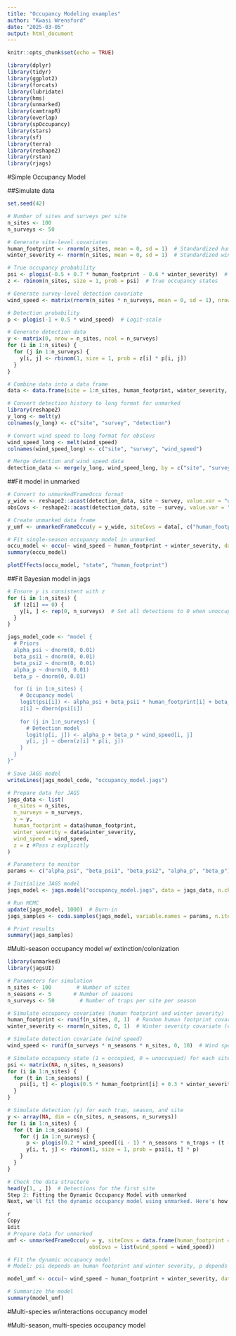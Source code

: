```yaml
---
title: "Occupancy Modeling examples"
author: "Kwasi Wrensford"
date: "2025-03-05"
output: html_document
---
```


```r
knitr::opts_chunk$set(echo = TRUE)
```

```r
library(dplyr)
library(tidyr)
library(ggplot2)
library(forcats)
library(lubridate)
library(hms)
library(unmarked)
library(camtrapR)
library(overlap)
library(spOccupancy)
library(stars)
library(sf)
library(terra)
library(reshape2)
library(rstan)
library(rjags)
```

#Simple Occupancy Model

##Simulate data
```r
set.seed(42)

# Number of sites and surveys per site
n_sites <- 100
n_surveys <- 50

# Generate site-level covariates
human_footprint <- rnorm(n_sites, mean = 0, sd = 1)  # Standardized human impact
winter_severity <- rnorm(n_sites, mean = 0, sd = 1)  # Standardized winter severity

# True occupancy probability
psi <- plogis(-0.5 + 0.7 * human_footprint - 0.6 * winter_severity)  # Logit-scale
z <- rbinom(n_sites, size = 1, prob = psi)  # True occupancy states

# Generate survey-level detection covariate
wind_speed <- matrix(rnorm(n_sites * n_surveys, mean = 0, sd = 1), nrow = n_sites, ncol = n_surveys)

# Detection probability
p <- plogis(-1 + 0.5 * wind_speed)  # Logit-scale

# Generate detection data
y <- matrix(0, nrow = n_sites, ncol = n_surveys)
for (i in 1:n_sites) {
  for (j in 1:n_surveys) {
    y[i, j] <- rbinom(1, size = 1, prob = z[i] * p[i, j])
  }
}

# Combine data into a data frame
data <- data.frame(site = 1:n_sites, human_footprint, winter_severity, occupancy = z)

# Convert detection history to long format for unmarked
library(reshape2)
y_long <- melt(y)
colnames(y_long) <- c("site", "survey", "detection")

# Convert wind speed to long format for obsCovs
wind_speed_long <- melt(wind_speed)
colnames(wind_speed_long) <- c("site", "survey", "wind_speed")

# Merge detection and wind speed data
detection_data <- merge(y_long, wind_speed_long, by = c("site", "survey"))


```

##Fit model in unmarked
```r

# Convert to unmarkedFrameOccu format
y_wide <- reshape2::acast(detection_data, site ~ survey, value.var = "detection")
obsCovs <- reshape2::acast(detection_data, site ~ survey, value.var = "wind_speed")

# Create unmarked data frame
y_umf <- unmarkedFrameOccu(y = y_wide, siteCovs = data[, c("human_footprint", "winter_severity")], obsCovs = list(wind_speed = obsCovs))

# Fit single-season occupancy model in unmarked
occu_model <- occu(~ wind_speed ~ human_footprint + winter_severity, data = y_umf)
summary(occu_model)
```
```r
plotEffects(occu_model, "state", "human_footprint")
```
##Fit Bayesian model in jags
```r
# Ensure y is consistent with z
for (i in 1:n_sites) {
  if (z[i] == 0) {
    y[i, ] <- rep(0, n_surveys)  # Set all detections to 0 when unoccupied
  }
}

jags_model_code <- "model {
  # Priors
  alpha_psi ~ dnorm(0, 0.01)
  beta_psi1 ~ dnorm(0, 0.01)
  beta_psi2 ~ dnorm(0, 0.01)
  alpha_p ~ dnorm(0, 0.01)
  beta_p ~ dnorm(0, 0.01)

  for (i in 1:n_sites) {
    # Occupancy model
    logit(psi[i]) <- alpha_psi + beta_psi1 * human_footprint[i] + beta_psi2 * winter_severity[i]
    z[i] ~ dbern(psi[i])
    
    for (j in 1:n_surveys) {
      # Detection model
      logit(p[i, j]) <- alpha_p + beta_p * wind_speed[i, j]
      y[i, j] ~ dbern(z[i] * p[i, j])
    }
  }
}"

# Save JAGS model
writeLines(jags_model_code, "occupancy_model.jags")

# Prepare data for JAGS
jags_data <- list(
  n_sites = n_sites,
  n_surveys = n_surveys,
  y = y,
  human_footprint = data$human_footprint,
  winter_severity = data$winter_severity,
  wind_speed = wind_speed,
  z = z #Pass z explicitly
)

# Parameters to monitor
params <- c("alpha_psi", "beta_psi1", "beta_psi2", "alpha_p", "beta_p")

# Initialize JAGS model
jags_model <- jags.model("occupancy_model.jags", data = jags_data, n.chains = 3, n.adapt = 500)

# Run MCMC
update(jags_model, 1000)  # Burn-in
jags_samples <- coda.samples(jags_model, variable.names = params, n.iter = 5000)

# Print results
summary(jags_samples)

```

#Multi-season occupancy model w/ extinction/colonization
```r
library(unmarked)
library(jagsUI)

# Parameters for simulation
n_sites <- 100        # Number of sites
n_seasons <- 5       # Number of seasons
n_surveys <- 50        # Number of traps per site per season

# Simulate occupancy covariates (human footprint and winter severity)
human_footprint <- runif(n_sites, 0, 1)  # Random human footprint covariate
winter_severity <- rnorm(n_sites, 0, 1)  # Winter severity covariate (e.g., snowfall or temp)

# Simulate detection covariate (wind speed)
wind_speed <- runif(n_surveys * n_seasons * n_sites, 0, 10)  # Wind speed range (0-10 m/s)

# Simulate occupancy state (1 = occupied, 0 = unoccupied) for each site and season
psi <- matrix(NA, n_sites, n_seasons)
for (i in 1:n_sites) {
  for (t in 1:n_seasons) {
    psi[i, t] <- plogis(0.5 * human_footprint[i] + 0.3 * winter_severity[i] + rnorm(1, 0, 0.2))
  }
}

# Simulate detection (y) for each trap, season, and site
y <- array(NA, dim = c(n_sites, n_seasons, n_surveys))
for (i in 1:n_sites) {
  for (t in 1:n_seasons) {
    for (j in 1:n_surveys) {
      p <- plogis(0.2 * wind_speed[(i - 1) * n_seasons * n_traps + (t - 1) * n_traps + j])
      y[i, t, j] <- rbinom(1, size = 1, prob = psi[i, t] * p)
    }
  }
}

# Check the data structure
head(y[1, , ])  # Detections for the first site
Step 2: Fitting the Dynamic Occupancy Model with unmarked
Next, we'll fit the dynamic occupancy model using unmarked. Here's how to set it up:

r
Copy
Edit
# Prepare data for unmarked
umf <- unmarkedFrameOccu(y = y, siteCovs = data.frame(human_footprint = human_footprint, winter_severity = winter_severity), 
                          obsCovs = list(wind_speed = wind_speed))

# Fit the dynamic occupancy model
# Model: psi depends on human footprint and winter severity, p depends on wind speed

model_umf <- occu(~ wind_speed ~ human_footprint + winter_severity, data = umf)

# Summarize the model
summary(model_umf)

```

#Multi-species w/interactions occupancy model

#Multi-season, multi-species occupancy model

